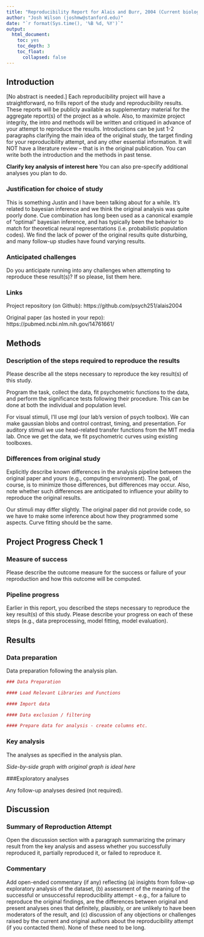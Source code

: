 ```yaml
---
title: "Reproducibility Report for Alais and Burr, 2004 (Current biology)"
author: "Josh Wilson (joshmw@stanford.edu)"
date: "`r format(Sys.time(), '%B %d, %Y')`"
output:
  html_document:
    toc: yes
    toc_depth: 3
    toc_float:
      collapsed: false
---
```


<!-- Reproducibility reports should all use this template to standardize reporting across projects. These reports will be public supplementary materials that accompany the summary report(s) of the aggregate results. -->

## Introduction

[No abstract is needed.]  Each reproducibility project will have a straightforward, no frills report of the study and reproducibility results. These reports will be publicly available as supplementary material for the aggregate report(s) of the project as a whole.  Also, to maximize project integrity, the intro and methods will be written and critiqued in advance of your attempt to reproduce the results. Introductions can be just 1-2 paragraphs clarifying the main idea of the original study, the target finding for your reproducibility attempt, and any other essential information.  It will NOT have a literature review -- that is in the original publication. You can write both the introduction and the methods in past tense.  

**Clarify key analysis of interest here**  You can also pre-specify additional analyses you plan to do.

### Justification for choice of study

This is something Justin and I have been talking about for a while. It's related to bayesian inference and we think the original analysis was quite poorly done. Cue combination has long been used as a canonical example of "optimal" bayesian inference, and has typically been the behavior to match for theoretical neural representations (i.e. probabilistic population codes). We find the lack of power of the original results quite disturbing, and many follow-up studies have found varying results.

### Anticipated challenges

Do you anticipate running into any challenges when attempting to reproduce these result(s)? If so please, list them here.

### Links

Project repository (on Github): https://github.com/psych251/alais2004

Original paper (as hosted in your repo): https://pubmed.ncbi.nlm.nih.gov/14761661/ 

## Methods

### Description of the steps required to reproduce the results

Please describe all the steps necessary to reproduce the key result(s) of this study. 

Program the task, collect the data, fit psychometric functions to the data, and perform the significance tests following their procedure. This can be done at both the individual and population level. 

For visual stimuli, I'll use mgl (our lab's version of psych toolbox). We can make gaussian blobs and control contrast, timing, and presentation. For auditory stimuli we use head-related transfer functions from the MIT media lab. Once we get the data, we fit psychometric curves using existing toolboxes.

### Differences from original study

Explicitly describe known differences in the analysis pipeline between the original paper and yours (e.g., computing environment). The goal, of course, is to minimize those differences, but differences may occur. Also, note whether such differences are anticipated to influence your ability to reproduce the original results.

Our stimuli may differ slightly. The original paper did not provide code, so we have to make some inference about how they programmed some aspects. Curve fitting should be the same.

## Project Progress Check 1

### Measure of success

Please describe the outcome measure for the success or failure of your reproduction and how this outcome will be computed.


### Pipeline progress

Earlier in this report, you described the steps necessary to reproduce the key result(s) of this study. Please describe your progress on each of these steps (e.g., data preprocessing, model fitting, model evaluation).


## Results

### Data preparation

Data preparation following the analysis plan.
	
```r
### Data Preparation

#### Load Relevant Libraries and Functions

#### Import data

#### Data exclusion / filtering

#### Prepare data for analysis - create columns etc.
```

### Key analysis

The analyses as specified in the analysis plan.  

*Side-by-side graph with original graph is ideal here*

###Exploratory analyses

Any follow-up analyses desired (not required).  

## Discussion

### Summary of Reproduction Attempt

Open the discussion section with a paragraph summarizing the primary result from the key analysis and assess whether you successfully reproduced it, partially reproduced it, or failed to reproduce it.  

### Commentary

Add open-ended commentary (if any) reflecting (a) insights from follow-up exploratory analysis of the dataset, (b) assessment of the meaning of the successful or unsuccessful reproducibility attempt - e.g., for a failure to reproduce the original findings, are the differences between original and present analyses ones that definitely, plausibly, or are unlikely to have been moderators of the result, and (c) discussion of any objections or challenges raised by the current and original authors about the reproducibility attempt (if you contacted them).  None of these need to be long.
